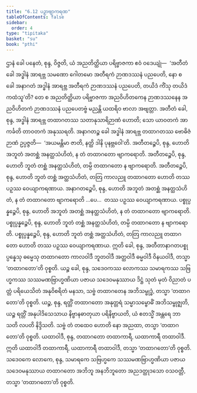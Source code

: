 ```yaml
---
title: "6.12 ပဉှာဗျာကရဏ"
tableOfContents: false
sidebar:
  order: 4
type: "tipitaka"
basket: "su"
book: "pthi"
---
```



<DynamicBreadcrumb />

<Division number="187" book="pthi">

<Paragraph number="378" book="pthi">
ဌာနံ ခေါ ပနေတံ, စုန္ဒ, ဝိဇ္ဇတိ, ယံ အညတိတ္ထိယာ ပရိဗ္ဗာဇကာ ဧဝံ ဝဒေယျုံ—  ‘အတီတံ ခေါ အဒ္ဓါနံ အာရဗ္ဘ သမဏော ဂေါတမော အတီရကံ ဉာဏဒဿနံ ပညပေတိ, နော စ ခေါ အနာဂတံ အဒ္ဓါနံ အာရဗ္ဘ အတီရကံ ဉာဏဒဿနံ ပညပေတိ, တယိဒံ ကိံသု တယိဒံ ကထံသူ’တိ? တေ စ အညတိတ္ထိယာ ပရိဗ္ဗာဇကာ အညဝိဟိတကေန ဉာဏဒဿနေန အညဝိဟိတကံ ဉာဏဒဿနံ ပညပေတဗ္ဗံ မညန္တိ ယထရိဝ ဗာလာ အဗျတ္တာ. အတီတံ ခေါ, စုန္ဒ, အဒ္ဓါနံ အာရဗ္ဘ တထာဂတဿ သတာနုသာရိဉာဏံ ဟောတိ; သော ယာဝတကံ အာကင်္ခတိ တာဝတကံ အနုဿရတိ. အနာဂတဉ္စ ခေါ အဒ္ဓါနံ အာရဗ္ဘ တထာဂတဿ ဗောဓိဇံ ဉာဏံ ဥပ္ပဇ္ဇတိ—  ‘အယမန္တိမာ ဇာတိ, နတ္ထိ ဒါနိ ပုနဗ္ဘဝေါ’တိ. အတီတဉ္စေပိ, စုန္ဒ, ဟောတိ အဘူတံ အတစ္ဆံ အနတ္ထသံဟိတံ, န တံ တထာဂတော ဗျာကရောတိ. အတီတဉ္စေပိ, စုန္ဒ, ဟောတိ ဘူတံ တစ္ဆံ အနတ္ထသံဟိတံ, တမ္ပိ တထာဂတော န ဗျာကရောတိ. အတီတဉ္စေပိ, စုန္ဒ, ဟောတိ ဘူတံ တစ္ဆံ အတ္ထသံဟိတံ, တတြ ကာလညူ တထာဂတော ဟောတိ တဿ ပဉှဿ ဝေယျာကရဏာယ. အနာဂတဉ္စေပိ, စုန္ဒ, ဟောတိ အဘူတံ အတစ္ဆံ အနတ္ထသံဟိတံ, န တံ တထာဂတော ဗျာကရောတိ …ပေ…  တဿ ပဉှဿ ဝေယျာကရဏာယ. ပစ္စုပ္ပန္နဉ္စေပိ, စုန္ဒ, ဟောတိ အဘူတံ အတစ္ဆံ အနတ္ထသံဟိတံ, န တံ တထာဂတော ဗျာကရောတိ. ပစ္စုပ္ပန္နဉ္စေပိ, စုန္ဒ, ဟောတိ ဘူတံ တစ္ဆံ အနတ္ထသံဟိတံ, တမ္ပိ တထာဂတော န ဗျာကရောတိ. ပစ္စုပ္ပန္နဉ္စေပိ, စုန္ဒ, ဟောတိ ဘူတံ တစ္ဆံ အတ္ထသံဟိတံ, တတြ ကာလညူ တထာဂတော ဟောတိ တဿ ပဉှဿ ဝေယျာကရဏာယ.
</Paragraph>

</Division>
<Division number="188" book="pthi">

<Paragraph number="379" book="pthi">
ဣတိ ခေါ, စုန္ဒ, အတီတာနာဂတပစ္စုပ္ပန္နေသု ဓမ္မေသု တထာဂတော ကာလဝါဒီ ဘူတဝါဒီ အတ္ထဝါဒီ ဓမ္မဝါဒီ ဝိနယဝါဒီ, တသ္မာ ‘တထာဂတော’တိ ဝုစ္စတိ. ယဉ္စ ခေါ, စုန္ဒ, သဒေဝကဿ လောကဿ သမာရကဿ သဗြဟ္မကဿ သဿမဏဗြာဟ္မဏိယာ ပဇာယ သဒေဝမနုဿာယ ဒိဋ္ဌံ သုတံ မုတံ ဝိညာတံ ပတ္တံ ပရိယေသိတံ အနုဝိစရိတံ မနသာ, သဗ္ဗံ တထာဂတေန အဘိသမ္ဗုဒ္ဓံ, တသ္မာ ‘တထာဂတော’တိ ဝုစ္စတိ. ယဉ္စ, စုန္ဒ, ရတ္တိံ တထာဂတော အနုတ္တရံ သမ္မာသမ္ဗောဓိံ အဘိသမ္ဗုဇ္ဈတိ, ယဉ္စ ရတ္တိံ အနုပါဒိသေသာယ နိဗ္ဗာနဓာတုယာ ပရိနိဗ္ဗာယတိ, ယံ ဧတသ္မိံ အန္တရေ ဘာသတိ လပတိ နိဒ္ဒိသတိ. သဗ္ဗံ တံ တထေဝ ဟောတိ နော အညထာ, တသ္မာ ‘တထာဂတော’တိ ဝုစ္စတိ. ယထာဝါဒီ, စုန္ဒ, တထာဂတော တထာကာရီ, ယထာကာရီ တထာဝါဒီ. ဣတိ ယထာဝါဒီ တထာကာရီ, ယထာကာရီ တထာဝါဒီ, တသ္မာ ‘တထာဂတော’တိ ဝုစ္စတိ. သဒေဝကေ လောကေ, စုန္ဒ, သမာရကေ သဗြဟ္မကေ သဿမဏဗြာဟ္မဏိယာ ပဇာယ သဒေဝမနုဿာယ တထာဂတော အဘိဘူ အနဘိဘူတော အညဒတ္ထုဒသော ဝသဝတ္တီ, တသ္မာ ‘တထာဂတော’တိ ဝုစ္စတိ.
</Paragraph>
</Division>